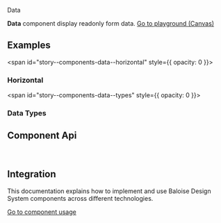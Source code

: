
<bal-doc-banner id="story--components-data--basic">Data</bal-doc-banner>

<bal-doc-lead>
  <b>Data</b> component display readonly form data.
</bal-doc-lead>

<Canvas withSource="open" className="has-visible-overflow">
  <Story id="components-data--basic" />
</Canvas>

<bal-doc-app>
  <bal-button-group class="mb-large" position="center">
    <a class="button is-primary" href="?path=/story/components-data--basic">
      Go to playground (Canvas)
    </a>
    <bal-doc-code-sandbox
      framework="angular"
      template={Basic.parameters.docs.source.code}
    ></bal-doc-code-sandbox>
    <bal-doc-code-sandbox
      framework="html"
      template={Basic.parameters.docs.source.code}
      modules="data"
    ></bal-doc-code-sandbox>
  </bal-button-group>
</bal-doc-app>

## Examples

<span id="story--components-data--horizontal" style={{ opacity: 0 }}></span>

### Horizontal

<Canvas>
  <Story id="components-data--horizontal" />
</Canvas>

<span id="story--components-data--types" style={{ opacity: 0 }}></span>

### Data Types

<Canvas>
  <Story id="components-data--data-types" />
</Canvas>

## Component Api

<Description markdown={readme} />
<Description markdown={dataItem} />
<Description markdown={dataLabel} />
<Description markdown={dataValue} />

<br />

## Integration

This documentation explains how to implement and use Baloise Design System components across different technologies.

<a class="button is-primary" href="?path=/docs/development-components--page">
  Go to component usage
</a>


<Description markdown={theming} />


<Description markdown={testing} />

<bal-doc-github link="/components/bal-data/stories/bal-data.docs.mdx"></bal-doc-github>
